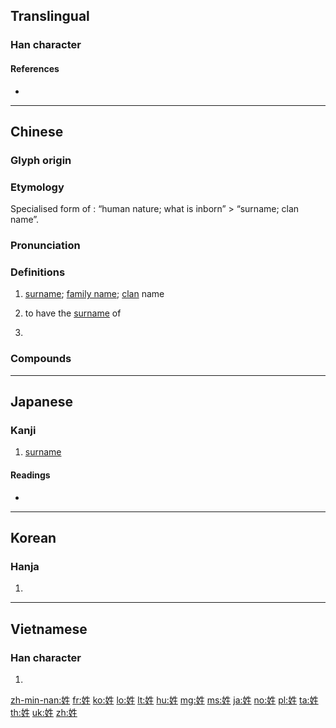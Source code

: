 ==Translingual==
{{stroke order|strokes=8}}
{{stroke order|strokes=8|type=jbw}}

===Han character===
{{Han char|rn=38|rad=女|as=05|sn=8|four=45410|canj=VHQM|ids=⿰女生}}

====References====
* {{Han ref|kx=0259.050|dkj=06178|dj=0524.090|hdz=21037.120|uh=59D3|ud=22995|bh=A96D|bd=43373}}

----

==Chinese==
{{zh-forms}}

===Glyph origin===
{{Han compound|女|生|ls=psc|c1=s|c2=p}}

===Etymology===
Specialised form of {{zh-l|性}}: “human nature; what is inborn” > “surname; clan name”.

===Pronunciation===
{{zh-pron
|m=xìng
|ma=y
|c=sing3,seng3
|h=pfs=siang
|mn=sèⁿ/sìⁿ/sèng
|mn_note=sèⁿ, sìⁿ - vernacular; sèng - literary
|w=2xin
|md=sáng
|mc=y
|oc=y
|cat=n,v,pn
}}

===Definitions===
{{zh-hanzi}}

# [[surname]]; [[family name]]; [[clan]] name
#: {{zh-ant|名}}
#: {{zh-x|你 的 姓 怎麼 拼寫？|How do you spell your '''last name'''?}}
# to have the [[surname]] of
#: {{zh-x|您 貴姓？|What is your surname? [formal]}}
#: {{zh-x|我 姓 ^陳。|My surname is Chen.}}
# {{surname|lang=zh}}

===Compounds===
{{zh-der|一姓|二姓|他姓|內姓|兩姓之好|冒姓|出姓|千家姓|右姓|同姓|四姓|國姓|國姓爺|國姓鄉|外姓|大姓|姓名|姓名條例|姓名權|姓族|姓氏|姓系|子姓|宗姓|客姓|尊姓大名|平等百姓|平章百姓|平頭百姓|庶姓|復姓|指名道姓|揚名顯姓|改名換姓|改名易姓|改姓更名|族姓|易姓|更名改姓|更姓|有名有姓|本姓|漢姓|異姓|百姓|百姓之心|百家姓|萬姓|萬姓統譜|種姓|緣姓|老百姓|複姓|覆姓|變名易姓|貴姓|賜姓|隱姓埋名|頂名冒姓|顯姓揚名|風姓|高姓}}

----

==Japanese==

===Kanji===
{{ja-kanji|grade=c|rs=女05}}

# [[surname]]

====Readings====
* {{ja-readings|goon=[[しょう]] (shō)|kanon=[[せい]] (sei)|kun=[[かばね]] (kabane)}}

----

==Korean==

===Hanja===
{{ko-hanja|hangeul=성|rv=seong|mr=sŏng}}

# {{defn|lang=ko|sort=女05}}

----

==Vietnamese==

===Han character===
{{vi-hantu|[[tính]]|rs=女05}}

# {{defn|lang=vi|sort=女05}}

[[zh-min-nan:姓]]
[[fr:姓]]
[[ko:姓]]
[[lo:姓]]
[[lt:姓]]
[[hu:姓]]
[[mg:姓]]
[[ms:姓]]
[[ja:姓]]
[[no:姓]]
[[pl:姓]]
[[ta:姓]]
[[th:姓]]
[[uk:姓]]
[[zh:姓]]